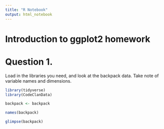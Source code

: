 ```yaml
---
title: "R Notebook"
output: html_notebook
---
```


# Introduction to ggplot2 homework

# Question 1.

Load in the libraries you need, and look at the backpack data. Take note of variable names and dimensions.

```r

library(tidyverse)
library(CodeClanData)

```

```r

backpack <- backpack

```

```r

names(backpack)

```


```r

glimpse(backpack)

```














